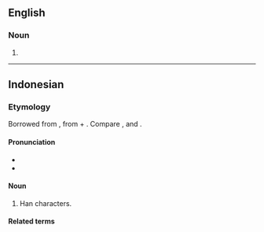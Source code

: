 {{also|Hanzi|hànzì}}
==English==

===Noun===
{{en-noun|hanzi}}

# {{alternative case form of|Hanzi|lang=en}}

----

==Indonesian==
{{wikipedia|lang=id}}

===Etymology===
Borrowed from {{bor|id|cmn|漢字|tr=hànzì||Han characters}}, from {{der|id|ltc|漢|tr=xàn|t=Han dynasty, China}} + {{m|ltc|字|tr=dzì|t=[written] character}}. Compare {{cog|yue|漢字|tr=hon<sup>3</sup> zi<sup>6</sup>}}, {{cog|nan|漢字|tr=hàn-jī, hàn-lī}} and {{cog|ja|漢字|tr=kanji}}.

====Pronunciation====
* {{IPA|/han.zi/|lang=id}}
* {{hyphenation|han|zi|lang=id}}

====Noun====
{{id-noun|-}}
# {{lb|id|colloquial}} Han characters.

<!--
====Usage notes====
====Synonyms====
====Antonyms====
====Hypernyms====
====Hyponyms====
====Meronyms====
====Holonyms====
====Troponyms====
====Coordinate terms====
====Derived terms====
-->
====Related terms====
{{rel2|lang=id|
|kanji
|honji
|}}
<!--
====Translations====
====Descendants====
===References===
===Further reading===
===Anagrams===
-->